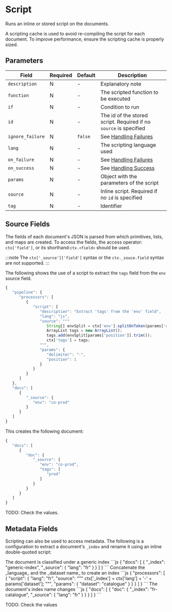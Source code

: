 
# Script

<Synopsis>
Runs an inline or stored script on the documents.
</Synopsis>

A scripting cache is used to avoid re-compiling the script for each document. To improve performance, ensure the scripting cache is properly sized.

## Parameters

|Field|Required|Default|Description|
|---|---|---|---|
|`description`|N|-|Explanatory note|
|`function`|N|-|The scripted function to be executed|
|`if`|N|-|Condition to run|
|`id`|N|-|The id of the stored script. Required if no `source` is specified|
|`ignore_failure`|N|`false`|See [Handling Failures](../handling-failures.mdx)|
|`lang`|N|-|The scripting language used|
|`on_failure`|N|-|See [Handling Failures](../handling-failures.mdx)|
|`on_success`|N|-|See [Handling Success](../handling-success.mdx)|
|`params`|N|-|Object with the parameters of the script|
|`source`|N|-|Inline script. Required if no `id` is specified|
|`tag`|N|-|Identifier|

## Source Fields

The fields of each document's JSON is parsed from which primitives, lists, and maps are created. To access the fields, the access operator: `ctx['field']`, or its shorthand:`ctx.<field>` should be used.

:::note
The `ctx['_source']['field']` syntax or the `ctx._souce.field` syntax are not supported.
:::

The following shows the use of a script to extract the `tags` field from the `env` source field.

```js
{
   "pipeline": {
      "processors": [
         {
            "script": {
               "description": "Extract 'tags' from the 'env' field",
               "lang": "js",
               "source": """
                  String[] envSplit = ctx['env'].splitOnToken(params['delimiter']);
                  ArrayList tags = new ArrayList();
                  tags.add(envSplit[params['position']].trim());
                  ctx['tags'] = tags;
               """,
               "params": {
                  "delimiter": "-",
                  "position": 1
               }
            }
         }
      ]
   },
   "docs": [
      {
         "_source": {
            "env": "co-prod"
         }
      }
   ]
}
```

This creates the following document:

```js
{
   "docs": [
      {
         "doc": {
            "_source": {
               "env": "co-prod",
               "tags": [
                  "prod"
               ]
            }
         }
      }
   ]
}
```

TODO: Check the values.

## Metadata Fields

Scripting can also be used to access metadata. The following is a configuration to extract a document's `_index` and rename it using an inline double-quoted script:

<Example>
   <Description>
      The document is classified under a generic index
   </Description>
   <SampleCode>
      ```js
      {
         "docs": [
            {
               "_index": "generic-index",
               "_source": {
                  "lang": "fr"
               }
            }
         ]
      }
      ```
   </SampleCode>

   <Description>
      Concatenate the _language_ and the _dataset name_ to create an index
   </Description>
   <SampleCode>
      ```js
      {
         "processors": [
            {
               "script": {
                  "lang": "fr",
                  "source": """
                     ctx['_index'] = ctx['lang'] + '-' + params['dataset'];
                  """,
                  "params": {
                     "dataset": "catalogue"
                  }
               }
            }
         ]
      }
      ```
   </SampleCode>

   <Description>
      The document's index name changes
   </Description>
   <SampleCode>
      ```js
      {
         "docs": [
            {
               "doc": {
                  "_index": "fr-catalogue",
                  "_source": {
                     "lang": "fr"
                  }
               }
            }
         ]
      }
      ```
   </SampleCode>
</Example>

TODO: Check the values

